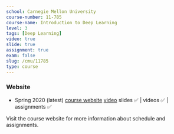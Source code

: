 ```yaml
---
school: Carnegie Mellon University
course-number: 11-785
course-name: Introduction to Deep Learning
level: 3
tags: [Deep Learning]
video: true
slide: true
assignment: true
exam: false
slug: /cmu/11785
type: course
---
```



### Website

- Spring 2020 (latest) <a href="https://deeplearning.cs.cmu.edu/S20/index.html" target="_blank">course website</a> <a href="https://www.youtube.com/playlist?list=PLp-0K3kfddPzCnS4CqKphh-zT3aDwybDe" target="_blank">video</a> slides ✅ | videos ✅ | assignments ✅

Visit the course website for more information about schedule and assignments.
